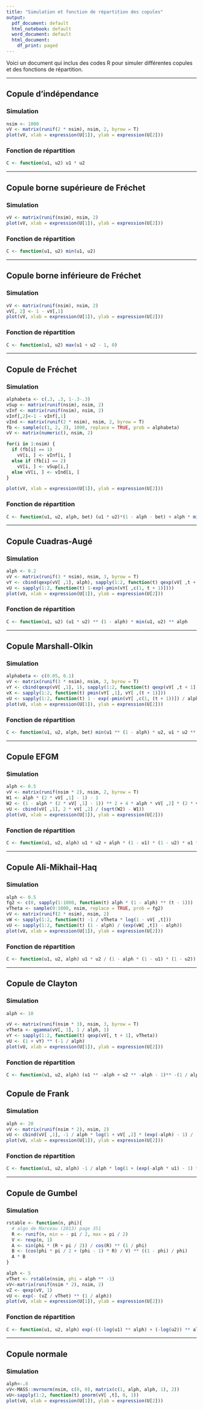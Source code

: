 ```yaml
---
title: "Simulation et fonction de répartition des copules"
output:
  pdf_document: default
  html_notebook: default
  word_document: default
  html_document:
    df_print: paged
---
```


Voici un document qui inclus des codes R pour simuler différentes copules et des fonctions de répartition. 

***

## Copule d'indépendance

### Simulation 

```r
nsim <- 1000
vV <- matrix(runif(2 * nsim), nsim, 2, byrow = T)
plot(vV, xlab = expression(U[1]), ylab = expression(U[2]))
```

### Fonction de répartition

```r
C <- function(u1, u2) u1 * u2
```

***

## Copule borne supérieure de Fréchet

### Simulation 
```r
vV <- matrix(runif(nsim), nsim, 2)
plot(vV, xlab = expression(U[1]), ylab = expression(U[2]))
```

### Fonction de répartition
```r
C <- function(u1, u2) min(u1, u2)
```
***
## Copule borne inférieure de Fréchet

### Simulation 
```r
vV <- matrix(runif(nsim), nsim, 2)
vV[, 2] <- 1 - vV[,1]
plot(vV, xlab = expression(U[1]), ylab = expression(U[2]))
```

### Fonction de répartition
```r
C <- function(u1, u2) max(u1 + u2 - 1, 0)
```

***
## Copule de Fréchet

### Simulation 
```r
alphabeta <- c(.3, .3, 1-.3-.3)
vSup <- matrix(runif(nsim), nsim, 2)
vInf <- matrix(runif(nsim), nsim, 2)
vInf[,2]<-1 - vInf[,1]
vInd <- matrix(runif(2 * nsim), nsim, 2, byrow = T)
fb <- sample(c(1, 2, 3), 1000, replace = TRUE, prob = alphabeta)
vV <- matrix(numeric(), nsim, 2)

for(i in 1:nsim) {
  if (fb[i] == 1)
    vV[i, ] <- vInf[i, ]
  else if (fb[i] == 2)
    vV[i, ] <- vSup[i,]
  else vV[i, ] <- vInd[i, ]
}

plot(vV, xlab = expression(U[1]), ylab = expression(U[2]))
```

### Fonction de répartition

```r
C <- function(u1, u2, alph, bet) (u1 * u2)*(1 - alph - bet) + alph * min(u1, u2) + bet * max(u1 + u2 - 1, 0)
```
***
## Copule Cuadras-Augé

### Simulation 
```r
alph <- 0.2
vV <- matrix(runif(3 * nsim), nsim, 3, byrow = T)
vY <- cbind(qexp(vV[ ,1], alph), sapply(1:2, function(t) qexp(vV[ ,t + 1], 1 - alph)))
vU <- sapply(1:2, function(t) 1-exp(-pmin(vY[ ,c(1, t + 1)])))
plot(vU, xlab = expression(U[1]), ylab = expression(U[2]))
```

### Fonction de répartition
```r
C <- function(u1, u2) (u1 * u2) ** (1 - alph) * min(u1, u2) ** alph
```

***

## Copule Marshall-Olkin

### Simulation 
```r
alphabeta <- c(0.05, 0.1)
vV <- matrix(runif(3 * nsim), nsim, 3, byrow = T)
vY <- cbind(qexp(vV[ ,1], 1), sapply(1:2, function(t) qexp(vV[ ,t + 1], ((1 - alphabeta[t]) / alphabeta[t]))))
vX <- sapply(1:2, function(t) pmin(vY[ ,1], vY[ ,(t + 1)]))
vU <- sapply(1:2, function(t) 1 - exp(-pmin(vY[ ,c(1, (t + 1))]) / alphabeta[t]))
plot(vU, xlab = expression(U[1]), ylab = expression(U[2]))
```

### Fonction de répartition
```r
C <- function(u1, u2, alph, bet) min(u1 ** (1 - alph) * u2, u1 * u2 ** (1 - bet))
```
***

## Copule EFGM

### Simulation
```r
alph <- 0.5
vV <- matrix(runif(nsim * 2), nsim, 2, byrow = T)
W1 <- alph * (2 * vV[ ,1] - 1) - 1
W2 <- (1 - alph * (2 * vV[ ,1] - 1)) ** 2 + 4 * alph * vV[ ,2] * (2 * vV[ ,1] - 1)
vU <- cbind(vV[ ,1], 2 * vV[ ,2] / (sqrt(W2) - W1))
plot(vU, xlab = expression(U[1]), ylab = expression(U[2])) 
```

### Fonction de répartition
```r
C <- function(u1, u2, alph) u1 * u2 + alph * (1 - u1) * (1 - u2) * u1 * u2
```
***

## Copule Ali-Mikhail-Haq

### Simulation 
```r
alph <- 0.5
fg2 <- c(0, sapply(1:1000, function(t) alph * (1 - alph) ** (t - 1)))
vTheta <- sample(0:1000, nsim, replace = TRUE, prob = fg2)
vV <- matrix(runif(2 * nsim), nsim, 2)
vW <- sapply(1:2, function(t) -1 / vTheta * log(1 - vV[ ,t]))
vU <- sapply(1:2, function(t) (1 - alph) / (exp(vW[ ,t]) - alph))
plot(vU, xlab = expression(U[1]), ylab = expression(U[2]))
```


### Fonction de répartition
```r
C <- function(u1, u2, alph) u1 * u2 / (1 - alph * (1 - u1) * (1 - u2))
```

***
## Copule de Clayton

### Simulation 
```r
alph <- 10

vV <- matrix(runif(nsim * 3), nsim, 3, byrow = T)
vTheta <- qgamma(vV[, 1], 1 / alph, 1)
vY <- sapply(1:2, function(t) qexp(vV[, t + 1], vTheta))
vU <- (1 + vY) ** (-1 / alph)
plot(vU, xlab = expression(U[1]), ylab = expression(U[2]))  
```

### Fonction de répartition
```r
C <- function(u1, u2, alph) (u1 ** -alph + u2 ** -alph - 1)** -(1 / alph)
```

## Copule de Frank

### Simulation 
```r
alph <- 20
vV <- matrix(runif(nsim * 2), nsim, 2)
vU <- cbind(vV[ ,1], -1 / alph * log(1 + vV[ ,2] * (exp(-alph) - 1) / (exp(-alph * vV[ ,1]) * (1 - vV[ ,2]) + vV[ ,2])))
plot(vU, xlab = expression(U[1]), ylab = expression(U[2]))
```

### Fonction de répartition
```r
C <- function(u1, u2, alph) -1 / alph * log(1 + (exp(-alph * u1) - 1) * (exp(-alph * u1) - 1) / (exp(-alph) - 1))
```
***
## Copule de Gumbel

### Simulation 
```r
rstable <- function(n, phi){ 
  # algo de Marceau (2013) page 351 
  R <- runif(n, min = - pi / 2, max = pi / 2) 
  V <- rexp(n, 1) 
  A <- sin(phi * (R + pi / 2)) / cos(R) ** (1 / phi) 
  B <- (cos(phi * pi / 2 + (phi - 1) * R) / V) ** ((1 - phi) / phi) 
  A * B 
} 

alph <- 5
vThet <- rstable(nsim, phi = alph ** -1) 
vV<-matrix(runif(nsim * 2), nsim, 2)
vZ <- qexp(vV, 1)
vU <- exp(- (vZ / vThet) ** (1 / alph)) 
plot(vU, xlab = expression(U[1]), ylab = expression(U[2]))

```

### Fonction de répartition
```r
C <- function(u1, u2, alph) exp(-((-log(u1) ** alph) + (-log(u2)) ** alph) ** (1 / alph))
```

***

## Copule normale

### Simulation 
```r
alph<-.8
vV<-MASS::mvrnorm(nsim, c(0, 0), matrix(c(1, alph, alph, 1), 2))
vU<-sapply(1:2, function(t) pnorm(vV[ ,t], 0, 1))
plot(vU, xlab = expression(U[1]), ylab = expression(U[2]))
```
